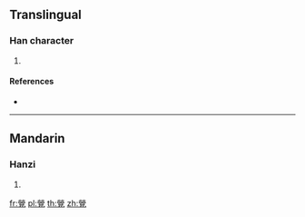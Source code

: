 {{character info/new}}
==Translingual==

===Han character===
{{Han char|rn=147|rad=見|as=10|sn=17|four=99216|canj=FFBBU}}

# {{defn|Han|sort=見10}}

====References====
* {{Han ref|kx=1136.310|dkj=34943|hdz=63673.050|uh=89AE|ud=35246|bh=EE7B|bd=61051}}

----

==Mandarin==

===Hanzi===
{{cmn-hanzi|pin=[[yíng]] ([[ying2]])|wg=ying<sup>2</sup>}}

# {{defn|lang=cmn|sort=見10}}

[[fr:覮]]
[[pl:覮]]
[[th:覮]]
[[zh:覮]]